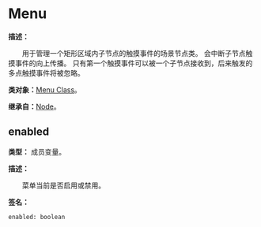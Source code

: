 # Menu

**描述：**

&emsp;&emsp;用于管理一个矩形区域内子节点的触摸事件的场景节点类。
会中断子节点触摸事件的向上传播。
只有第一个触摸事件可以被一个子节点接收到，后来触发的多点触摸事件将被忽略。

**类对象：**[Menu Class](/docs/api/Class%20Object/Menu)。

**继承自：**[Node](/docs/api/Class/Node)。

## enabled

**类型：** 成员变量。

**描述：**

&emsp;&emsp;菜单当前是否启用或禁用。

**签名：**
```tl
enabled: boolean
```